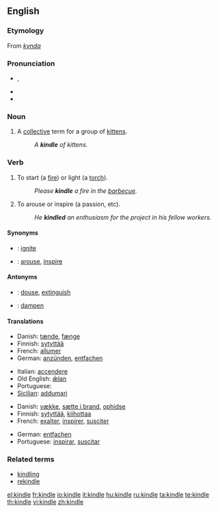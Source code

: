 {{was wotd|2006|October|3}}
==English==

===Etymology===
From {{etyl|non}} ''[[kynda]]''

===Pronunciation===
* {{IPA|/ˈkɪndl/}}, {{SAMPA|/"kIndl/}}
* {{audio|en-us-kindle.ogg|Audio (US)}}
* {{rhymes|ɪndəl}}

===Noun===
{{en-noun}}

# {{obsolete}} A [[collective]] term for a group of [[kitten]]s.
#: ''A '''kindle''' of kittens.''

===Verb===
{{en-verb|kindl|ing}}

# {{transitive}} To start (a [[fire]]) or light (a [[torch]]).
#: ''Please '''kindle''' a fire in the [[barbecue]].''
# {{transitive}} To arouse or inspire (a passion, etc).
#: ''He '''kindled''' an enthusiasm for the project in his fellow workers.''

====Synonyms====
* {{italbrac|to start a fire}}: [[ignite]]
* {{italbrac|to arouse}}: [[arouse]], [[inspire]]

====Antonyms====
* {{italbrac|to start a fire}}: [[douse]], [[extinguish]]
* {{italbrac|to arouse}}: [[dampen]]

====Translations====
{{trans-top|to start (a fire)}}
* Danish: [[tænde]], [[fænge]]
* Finnish: [[sytyttää]]
* French: [[allumer]]
* German: [[anzünden]], [[entfachen]]
{{trans-mid}}
* Italian: [[accendere]]
* Old English: [[ælan|ǣlan]]
* Portuguese: {{t+|pt|acender}}
* [[Sicilian]]: [[addumari]]
{{trans-bottom}}

{{trans-top|to arouse}}
* Danish: [[vække]], [[sætte i brand]], [[ophidse]]
* Finnish: [[sytyttää]], [[kiihottaa]]
* French: [[exalter]], [[inspirer]], [[susciter]]
{{trans-mid}}
* German: [[entfachen]]
* Portuguese: [[inspirar]], [[suscitar]]
{{trans-bottom}}

===Related terms===
* [[kindling]]
* [[rekindle]]

[[el:kindle]]
[[fr:kindle]]
[[io:kindle]]
[[it:kindle]]
[[hu:kindle]]
[[ru:kindle]]
[[ta:kindle]]
[[te:kindle]]
[[th:kindle]]
[[vi:kindle]]
[[zh:kindle]]